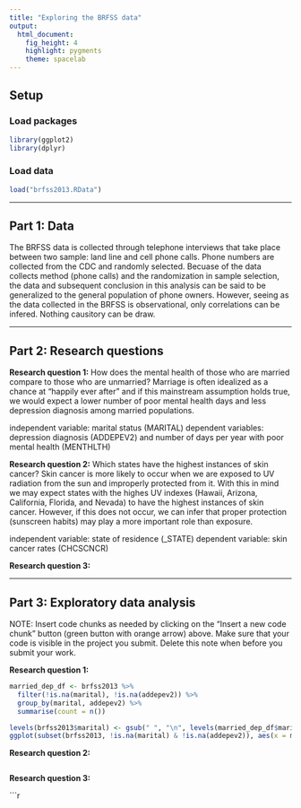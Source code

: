 ```yaml
---
title: "Exploring the BRFSS data"
output: 
  html_document: 
    fig_height: 4
    highlight: pygments
    theme: spacelab
---
```


## Setup

### Load packages

```r
library(ggplot2)
library(dplyr)
```

### Load data

```r
load("brfss2013.RData")
```



* * *

## Part 1: Data
The BRFSS data is collected through telephone interviews that take place between two sample: land line and cell phone calls. Phone numbers are collected from the CDC and randomly selected. Becuase of the data collects method (phone calls) and the randomization in sample selection, the data and subsequent conclusion in this analysis can be said to be generalized to the general population of phone owners. However, seeing as the data collected in the BRFSS is observational, only correlations can be infered. Nothing causitory can be draw. 


* * *

## Part 2: Research questions

**Research question 1:**
How does the mental health of those who are married compare to those who are unmarried? Marriage is often idealized as a chance at "happily ever after" and if this mainstream assumption holds true, we would expect a lower number of poor mental health days and less depression diagnosis among married populations.

independent variable: marital status (MARITAL)
dependent variables: depression diagnosis (ADDEPEV2) and number of days per year with poor mental health (MENTHLTH)

**Research question 2:**
Which states have the highest instances of skin cancer? Skin cancer is more likely to occur when we are exposed to UV radiation from the sun and improperly protected from it. With this in mind we may expect states with the highes UV indexes (Hawaii, Arizona, California, Florida, and Nevada) to have the highest instances of skin cancer. However, if this does not occur, we can infer that proper protection (sunscreen habits) may play a more important role than exposure. 

independent variable: state of residence (_STATE)
dependent variable: skin cancer rates (CHCSCNCR)

**Research question 3:**


* * *

## Part 3: Exploratory data analysis

NOTE: Insert code chunks as needed by clicking on the "Insert a new code chunk" 
button (green button with orange arrow) above. Make sure that your code is visible
in the project you submit. Delete this note when before you submit your work.

**Research question 1:**

```r
married_dep_df <- brfss2013 %>%
  filter(!is.na(marital), !is.na(addepev2)) %>%
  group_by(marital, addepev2) %>%
  summarise(count = n())
```
```r
levels(brfss2013$marital) <- gsub(" ", "\n", levels(married_dep_df$marital))
ggplot(subset(brfss2013, !is.na(marital) & !is.na(addepev2)), aes(x = marital, fill = addepev2)) + geom_bar()

```


**Research question 2:**

```r

```



**Research question 3:**

```r
